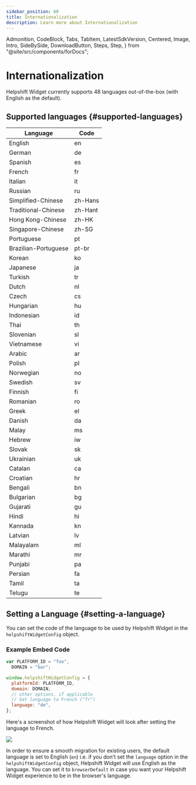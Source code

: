 ```yaml
---
sidebar_position: 60
title: Internationalization
description: Learn more about Internationalization
---
```


  Admonition,
  CodeBlock,
  Tabs,
  TabItem,
  LatestSdkVersion,
  Centered,
  Image,
  Intro,
  SideBySide,
  DownloadButton,
  Steps,
  Step,
} from "@site/src/components/forDocs";

# Internationalization

<Intro>

</Intro>

Helpshift Widget currently supports 48 languages out-of-the-box (with English as the default).

## Supported languages {#supported-languages}

| Language                        | Code       |
| ------------------------------- | ---------- |
| English                         | en         |
| German                          | de         |
| Spanish                         | es         |
| French                          | fr         |
| Italian                         | it         |
| Russian                         | ru         |
| Simplified-Chinese              | zh-Hans    |
| Traditional-Chinese             | zh-Hant    |
| Hong Kong-Chinese               | zh-HK      |
| Singapore-Chinese               | zh-SG      |
| Portuguese                      | pt         |
| Brazilian-Portuguese            | pt-br      |
| Korean                          | ko         |
| Japanese                        | ja         |
| Turkish                         | tr         |
| Dutch                           | nl         |
| Czech                           | cs         |
| Hungarian                       | hu         |
| Indonesian                      | id         |
| Thai                            | th         |
| Slovenian                       | sl         |
| Vietnamese                      | vi         |
| Arabic                          | ar         |
| Polish                          | pl         |
| Norwegian                       | no         |
| Swedish                         | sv         |
| Finnish                         | fi         |
| Romanian                        | ro         |
| Greek                           | el         |
| Danish                          | da         |
| Malay                           | ms         |
| Hebrew                          | iw         |
| Slovak                          | sk         |
| Ukrainian                       | uk         |
| Catalan                         | ca         |
| Croatian                        | hr         |
| Bengali                         | bn         |
| Bulgarian                       | bg         |
| Gujarati                        | gu         |
| Hindi                           | hi         |
| Kannada                         | kn         |
| Latvian                         | lv         |
| Malayalam                       | ml         |
| Marathi                         | mr         |
| Punjabi                         | pa         |
| Persian                         | fa         |
| Tamil                           | ta         |
| Telugu                          | te         |

## Setting a Language {#setting-a-language}

You can set the code of the language to be used by Helpshift Widget in the `helpshiftWidgetConfig` object.

### Example Embed Code

```javascript
var PLATFORM_ID = "foo",
  DOMAIN = "bar";

window.helpshiftWidgetConfig = {
  platformId: PLATFORM_ID,
  domain: DOMAIN,
  // other options, if applicable
  // Set language to French ("fr")
  language: "de",
};
```

Here's a screenshot of how Helpshift Widget will look after setting the language to French.

![](/static/books/hs-widget/hs-widget-i18n-french.png)

<Admonition type="info" title="Note">

In order to ensure a smooth migration for existing users, the default language is set to English (`en`) i.e. if you don't set the `language` option in the `helpshiftWidgetConfig` object, Helpshift Widget will use English as the language. You can set it to `browserDefault` in case you want your Helpshift Widget experience to be in the browser's language.

</Admonition>
